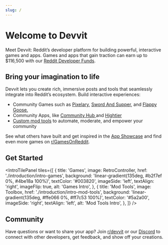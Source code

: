 ```yaml
---
slug: /
---
```



# Welcome to Devvit

Meet Devvit: Reddit’s developer platform for building powerful, interactive games and apps. Games and apps that gain traction can earn up to $116,500 with our [Reddit Developer Funds](./earn-money/reddit_developer_funds).

## Bring your imagination to life

Devvit lets you create rich, immersive posts and tools that seamlessly integrate into Reddit’s ecosystem. Build interactive experiences:

<div style={{ display: 'flex', alignItems: 'center', gap: '2rem', flexWrap: 'wrap', minHeight: 280 }}>
  <div style={{ flex: 1, minWidth: 460 }}>
    <ul>
      <li>Community Games such as <a href="https://www.reddit.com/r/Pixelary/">Pixelary</a>, <a href="https://www.reddit.com/r/SwordAndSupperGame/">Sword And Supper</a>, and <a href = "https://www.reddit.com/r/RedditGames/"> Flappy Goose.</a></li>
      <li>Community Apps, like <a href="https://www.reddit.com/r/FortNiteBR/"> Community Hub </a> and <a href="https://www.reddit.com/r/hightier/">Hightier</a></li>
      <li><a href="https://www.reddit.com/r/ModSupport/comments/1k6szsj/devvit_apps_for_moderation_a_list/">Custom mod tools</a> to automate, moderate, and empower your community</li>
    </ul>
  </div>
  <div style={{ flex: 1, minWidth: 260, display: 'flex', justifyContent: 'center', alignItems: 'center' }}>
    <RotatingImage images={[
      BuildItBuilding,
      DarkDungeon,
      RiddonkulousGuess,
      FlappyGoose,
      SwordAndSupper,
      Hightier,
    ]} interval={3000} style={{ height: 280, width: 340, maxWidth: '100%', maxHeight: '100%' }} />
  </div>
</div>


See what others have built and get inspired in the [App Showcase](./examples/app-showcase) and find even more games on [r/GamesOnReddit](https://www.reddit.com/r/GamesOnReddit/).

## Get Started

<IntroTilePanel
  tiles={[
    {
      title: 'Games',
      image: RetroController,
      href: './introduction/intro-games',
      background: 'linear-gradient(135deg, #b2f7ef 0%, #4be18a 100%)',
      textColor: '#003820',
      imageSide: 'left',
      textAlign: 'right',
      imageFlip: true,
      alt: 'Games Intro',
    },
    {
      title: 'Mod Tools',
      image: Toolbox,
      href: './introduction/intro-mod-tools',
      background: 'linear-gradient(135deg, #ffe066 0%, #ff7c53 100%)',
      textColor: '#5a2a00',
      imageSide: 'right',
      textAlign: 'left',
      alt: 'Mod Tools Intro',
    },
  ]}
/>

## Community

Have questions or want to share your app? Join [r/devvit](https://www.reddit.com/r/devvit/) or our [Discord](https://discord.gg/Cd43ExtEFS) to connect with other developers, get feedback, and show off your creations.
